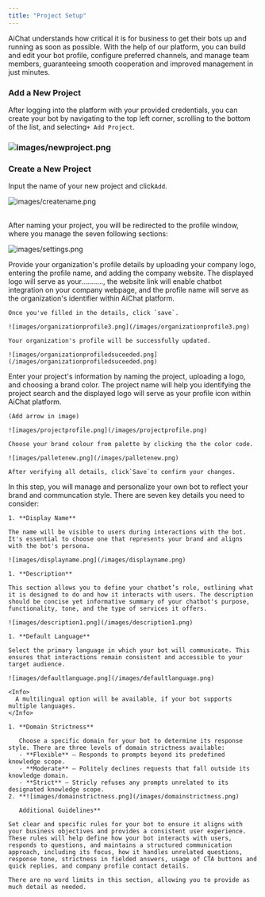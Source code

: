```yaml
---
title: "Project Setup"
---
```


AiChat understands how critical it is for business to get their bots up and running as soon as possible. With the help of our platform, you can build and edit your bot profile, configure preferred channels, and manage team members, guaranteeing smooth cooperation and improved management in just minutes.

### Add a New Project

After logging into the platform with your provided credentials, you can create your bot by navigating to the top left corner, scrolling to the bottom of the list, and selecting`+ Add Project`.

### ![images/newproject.png](/images/newproject.png)

### Create a New Project

Input the name of your new project and click`Add`.

![images/createname.png](/images/createname.png)

\
After naming your project, you will be redirected to the profile window, where you manage the seven following sections:

![images/settings.png](/images/settings.png)

<AccordionGroup>
  <Accordion title="Organization Profile" icon="bullet">
    Provide your organization's profile details by uploading your company logo, entering the profile name, and adding the company website. The displayed logo will serve as your..........., the website link will enable chatbot integration on your company webpage, and the profile name will serve as the organization's identifier within AiChat platform.

    Once you've filled in the details, click `save`.

    ![images/organizationprofile3.png](/images/organizationprofile3.png)

    Your organization's profile will be successfully updated.

    ![images/organizationprofiledsuceeded.png](/images/organizationprofiledsuceeded.png)
  </Accordion>
  <Accordion title="Project" icon="bullet">
    Enter your project's information by naming the project, uploading a logo, and choosing a brand color. The project name will help you identifying the project search and the displayed logo will serve as your profile icon within AiChat platform.

    (Add arrow in image)

    ![images/projectprofile.png](/images/projectprofile.png)

    Choose your brand colour from palette by clicking the the color code.

    ![images/palletenew.png](/images/palletenew.png)

    After verifying all details, click`Save`to confirm your changes.
  </Accordion>
  <Accordion title="Chatbot" icon="bullet">
    In this step, you will manage and personalize your own bot to reflect your brand and communcation style. There are seven key details you need to consider:

    1. **Display Name**

    The name will be visible to users during interactions with the bot. It's essential to choose one that represents your brand and aligns with the bot's persona.

    ![images/displayname.png](/images/displayname.png)

    1. **Description**

    This section allows you to define your chatbot’s role, outlining what it is designed to do and how it interacts with users. The description should be concise yet informative summary of your chatbot's purpose, functionality, tone, and the type of services it offers. 

    ![images/description1.png](/images/description1.png)

    1. **Default Language**

    Select the primary language in which your bot will communicate. This ensures that interactions remain consistent and accessible to your target audience.

    ![images/defaultlanguage.png](/images/defaultlanguage.png)

    <Info>
      A multilingual option will be available, if your bot supports multiple languages.
    </Info>

    1. **Domain Strictness**

       Choose a specific domain for your bot to determine its response style. There are three levels of domain strictness available:
       - **Flexible** – Responds to prompts beyond its predefined knowledge scope.
       - **Moderate** – Politely declines requests that fall outside its knowledge domain.
       - **Strict** – Stricly refuses any prompts unrelated to its designated knowledge scope.
    2. **![images/domainstrictness.png](/images/domainstrictness.png)

       Additional Guidelines**

    Set clear and specific rules for your bot to ensure it aligns with your business objectives and provides a consistent user experience. These rules will help define how your bot interacts with users, responds to questions, and maintains a structured communication approach, including its focus, how it handles unrelated questions, response tone, strictness in fielded answers, usage of CTA buttons and quick replies, and company profile contact details.

    There are no word limits in this section, allowing you to provide as much detail as needed.
  </Accordion>
  <Accordion title="Channels" icon="bullet">
    
  </Accordion>
  <Accordion title="Support Operations" icon="bullet">
    
  </Accordion>
  <Accordion title="Team Members" icon="bullet">
    
  </Accordion>
</AccordionGroup>